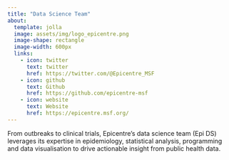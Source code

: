 ```yaml
---
title: "Data Science Team"
about:
  template: jolla
  image: assets/img/logo_epicentre.png
  image-shape: rectangle
  image-width: 600px
  links:
    - icon: twitter
      text: twitter
      href: https://twitter.com/@Epicentre_MSF
    - icon: github
      text: Github
      href: https://github.com/epicentre-msf
    - icon: website
      text: Website
      href: https://epicentre.msf.org/
---
```


From outbreaks to clinical trials, Epicentre's data science team (Epi DS) leverages its expertise in epidemiology, statistical analysis, programming and data visualisation to drive actionable insight from public health data.



